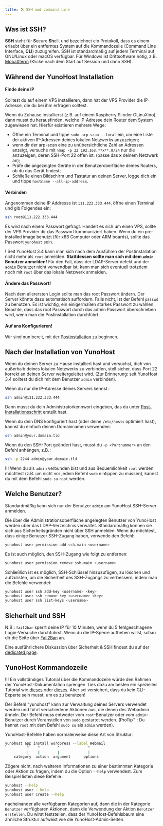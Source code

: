 ```yaml
---
title: 🛠️ SSH and command line
---
```


## Was ist SSH?

**SSH** steht für **S**ecure **Sh**ell, und bezeichnet ein Protokoll, dass es einem erlaubt über ein entferntes System auf die Kommandozeile (Command Line Interface, **CLI**) zuzugreifen. SSH ist standardmäßig auf jedem Terminal auf GNU/Linux oder macOS verfügbar. Für Windows ist Drittsoftware nötig, z.B. [MobaXterm](https://mobaxterm.mobatek.net/download-home-edition.html) (Klicke nach dem Start auf Session und dann SSH).

## Während der YunoHost Installation

#### Finde deine IP

Solltest du auf einem VPS installieren, dann hat der VPS Provider die IP-Adresse, die du bei ihm erfragen solltest. 

Wenn du Zuhause installierst (z.B. auf einem Raspberry Pi oder OLinuXino), dann musst du herausfinden, welche IP-Adresse dein Router dem System zugewiesen hat. Hierfür existieren mehrere Wege:
- Öffne ein Terminal und tippe `sudo arp-scan --local` ein, um eine Liste der aktiven IP-Adressen deines lokalen Netzwerks anzuzeigen;
- wenn dir der arp-scan eine zu unübersichtliche Zahl an Adressen anzeigt, versuche mit `nmap -p 22 192.168.**x**.0/24` nur die anzuzeigen, deren SSH-Port 22 offen ist. (passe das **x** deinem Netzwerk an);
- Prüfe die angezeigten Geräte in der Benutzeroberfläche deines Routers, ob du das Gerät findest;
- Schließe einen Bildschirm und Tastatur an deinen Server, logge dich ein und tippe `hostname --all-ip-address`.

#### Verbinden

Angenommen deine IP Addresse ist `111.222.333.444`, öffne einen Terminal und gib Folgendes ein:

```bash
ssh root@111.222.333.444
```

Es wird nach einem Passwort gefragt. Handelt es sich um einen VPS, sollte der VPS Provider dir das Passwort kommuniziert haben. Wenn du ein pre-installed image benutzt (für x86 Computer oder ARM boards), sollte das Passwort `yunohost` sein.

! Seit YunoHost 3.4 kann man sich nach dem Ausführen der Postinstallation nicht mehr als `root` anmelden. **Stattdessen sollte man sich mit dem `admin` Benutzer anmelden!** Für den Fall, dass der LDAP-Server defekt und der `admin` Benutzer nicht verwendbar ist, kann man sich eventuell trotzdem noch mit `root` über das lokale Netzwerk anmelden.

#### Ändere das Passwort!

Nach dem allerersten Login sollte man das root Passwort ändern. Der Server könnte dazu automatisch auffordern. Falls nicht, ist der Befehl `passwd` zu benutzen. Es ist wichtig, ein einigermaßen starkes Passwort zu wählen. Beachte, dass das root Passwort durch das admin Passwort überschrieben wird, wenn man die Postinstallation durchführt.

#### Auf ans Konfigurieren!

Wir sind nun bereit, mit der [Postinstallation](/admin/get_started/post_install/configuration) zu beginnen.

## Nach der Installation von YunoHost

Wenn du deinen Server zu Hause installiert hast und versuchst, dich von außerhalb deines lokalen Netzwerks zu verbinden, stell sicher, dass Port 22 korrekt an deinen Server weitergeleitet wird. (Zur Erinnerung: seit YunoHost 3.4 solltest du dich mit dem Benutzer `admin` verbinden).

Wenn du nur die IP-Adresse deines Servers kennst :

```bash
ssh admin@111.222.333.444
```

Dann musst du dein Administratorkennwort eingeben, das du unter [Post-Installationsschritt](/admin/get_started/post_install/configuration) erstellt hast.

Wenn du dein DNS konfiguriert hast (oder deine `/etc/hosts` optimiert hast), kannst du einfach deinen Domainnamen verwenden:

```bash
ssh admin@your.domain.tld
```

Wenn du den SSH-Port geändert hast, musst du `-p <Portnummer>` an den Befehl anhängen, z.B. :

```bash
ssh -p 2244 admin@your.domain.tld
```

!!! Wenn du als `admin` verbunden bist und aus Bequemlichkeit `root` werden möchtest (z.B. um nicht vor jedem Befehl `sudo` eintippen zu müssen), kannst du mit dem Befehl `sudo su` `root` werden.

## Welche Benutzer?

Standardmäßig kann sich nur der Benutzer `admin` am YunoHost SSH-Server anmelden.

Die über die Administrationsoberfläche angelegten Benutzer von YunoHost werden über das LDAP-Verzeichnis verwaltet. Standardmäßig können sie sich aus Sicherheitsgründen nicht über SSH anmelden. Wenn du möchtest, dass einige Benutzer SSH-Zugang haben, verwende den Befehl:

```bash
yunohost user permission add ssh.main <username>
```

Es ist auch möglich, den SSH-Zugang wie folgt zu entfernen:

```bash
yunohost user permission remove ssh.main <username>
```

Schließlich ist es möglich, SSH-Schlüssel hinzuzufügen, zu löschen und aufzulisten, um die Sicherheit des SSH-Zugangs zu verbessern, indem man die Befehle verwendet:

```bash
yunohost user ssh add-key <username> <key>
yunohost user ssh remove-key <username> <key>
yunohost user ssh list-keys <username>
```

## Sicherheit und SSH

N.B.: `fail2ban` sperrt deine IP für 10 Minuten, wenn du 5 fehlgeschlagene Login-Versuche durchführst. Wenn du die IP-Sperre aufheben willst, schau dir die Seite über [Fail2Ban](/admin/troubleshooting/fail2ban) an.

Eine ausführlichere Diskussion über Sicherheit & SSH findest du auf der [dedicated page](/admin/tutorials/security).


## YunoHost Kommandozeile

!!! Ein vollständiges Tutorial über die Kommandozeile würde den Rahmen der YunoHost-Dokumentation sprengen: Lies dazu am besten ein spezielles Tutorial wie [dieses](https://ryanstutorials.net/linuxtutorial/) oder [dieses](http://linuxcommand.org/). Aber sei versichert, dass du kein CLI-Experte sein musst, um es zu benutzen!

Der Befehl "yunohost" kann zur Verwaltung deines Servers verwendet werden und führt verschiedene Aktionen aus, die denen des Webadmin ähneln. Der Befehl muss entweder vom `root`-Benutzer oder vom `admin`-Benutzer durch Voranstellen von `sudo` gestartet werden. (ProTip™ : Du kannst `root` mit dem Befehl `sudo su` als `admin` werden).

YunoHost-Befehle haben normalerweise diese Art von Struktur: 

```bash
yunohost app install wordpress --label Webmail
          ^    ^        ^             ^
          |    |        |             |
    category  action  argument      options
```

Zögere nicht, nach weiteren Informationen zu einer bestimmten Kategorie oder Aktion zu fragen, indem du die Option `--help` verwendest. Zum Beispiel listen diese Befehle : 

```bash
yunohost --help
yunohost user --help
yunohost user create --help
```

nacheinander alle verfügbaren Kategorien auf, dann die in der Kategorie `Benutzer` verfügbaren Aktionen, dann die Verwendung der Aktion `Benutzer erstellen`. Du wirst feststellen, dass der YunoHost-Befehlsbaum eine ähnliche Struktur aufweist wie die YunoHost-Admin-Seiten.
